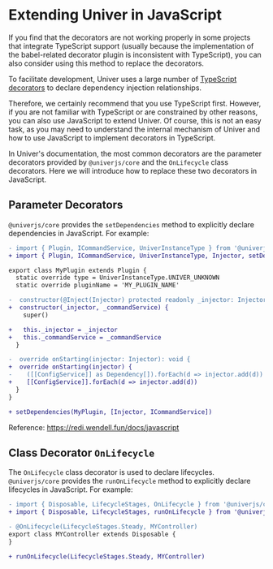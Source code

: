 
# Extending Univer in JavaScript

<BadgeGroup values={[UniverTypes.GENERAL]} value={UniverTypes.GENERAL} />

<Callout>
  If you find that the decorators are not working properly in some projects that integrate TypeScript support (usually because the implementation of the babel-related decorator plugin is inconsistent with TypeScript), you can also consider using this method to replace the decorators.
</Callout>

To facilitate development, Univer uses a large number of [TypeScript decorators](https://www.typescriptlang.org/docs/handbook/decorators.html) to declare dependency injection relationships.

Therefore, we certainly recommend that you use TypeScript first. However, if you are not familiar with TypeScript or are constrained by other reasons, you can also use JavaScript to extend Univer. Of course, this is not an easy task, as you may need to understand the internal mechanism of Univer and how to use JavaScript to implement decorators in TypeScript.

In Univer's documentation, the most common decorators are the parameter decorators provided by `@univerjs/core` and the `OnLifecycle` class decorators. Here we will introduce how to replace these two decorators in JavaScript.

## Parameter Decorators

`@univerjs/core` provides the `setDependencies` method to explicitly declare dependencies in JavaScript. For example:

```diff
- import { Plugin, ICommandService, UniverInstanceType } from '@univerjs/core'
+ import { Plugin, ICommandService, UniverInstanceType, Injector, setDependencies } from '@univerjs/core'

export class MyPlugin extends Plugin {
  static override type = UniverInstanceType.UNIVER_UNKNOWN
  static override pluginName = 'MY_PLUGIN_NAME'

-  constructor(@Inject(Injector) protected readonly _injector: Injector, @ICommandService private readonly _commandService: ICommandService) {
+  constructor(_injector, _commandService) {
    super()

+   this._injector = _injector
+   this._commandService = _commandService
  }

-  override onStarting(injector: Injector): void {
+  override onStarting(injector) {
-    ([[ConfigService]] as Dependency[]).forEach(d => injector.add(d))
+    [[ConfigService]].forEach(d => injector.add(d))
  }
}

+ setDependencies(MyPlugin, [Injector, ICommandService])
```

Reference: https://redi.wendell.fun/docs/javascript

## Class Decorator `OnLifecycle`

The `OnLifecycle` class decorator is used to declare lifecycles. `@univerjs/core` provides the `runOnLifecycle` method to explicitly declare lifecycles in JavaScript. For example:

```diff
- import { Disposable, LifecycleStages, OnLifecycle } from '@univerjs/core'
+ import { Disposable, LifecycleStages, runOnLifecycle } from '@univerjs/core'

- @OnLifecycle(LifecycleStages.Steady, MYController)
export class MYController extends Disposable {
}

+ runOnLifecycle(LifecycleStages.Steady, MYController)
```
